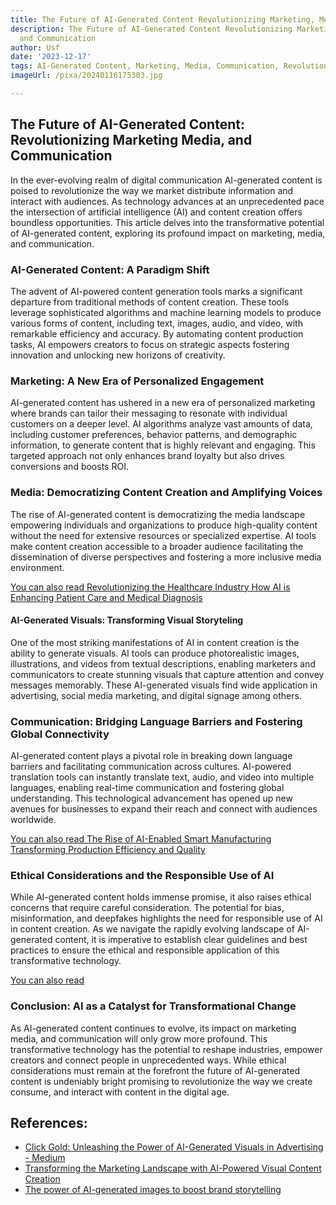 ```yaml
---
title: The Future of AI-Generated Content Revolutionizing Marketing, Media, and Communication
description: The Future of AI-Generated Content Revolutionizing Marketing, Media,
  and Communication
author: Usf
date: '2023-12-17'
tags: AI-Generated Content, Marketing, Media, Communication, Revolutionizing
imageUrl: /pixa/20240116175303.jpg

---
```

## The Future of AI-Generated Content: Revolutionizing Marketing  Media, and Communication

In the ever-evolving realm  of digital communication AI-generated content is poised to revolutionize the  way we  market  distribute information  and interact with audiences. As technology advances at an unprecedented pace the intersection of  artificial intelligence (AI) and content creation offers boundless opportunities. This article delves into  the transformative potential of AI-generated content, exploring  its profound impact on marketing, media, and communication.

### AI-Generated Content: A Paradigm  Shift

The advent  of AI-powered content generation tools marks a significant departure from  traditional methods of content creation. These tools leverage sophisticated  algorithms and machine  learning models to produce various forms of content, including  text, images, audio, and video, with remarkable efficiency and accuracy. By automating  content production tasks, AI empowers creators to focus  on strategic aspects fostering innovation  and  unlocking new  horizons of creativity.

###  Marketing: A New Era of Personalized Engagement

AI-generated content  has ushered in a  new era of personalized marketing where brands can tailor their messaging to resonate with individual customers  on a deeper level. AI algorithms analyze vast amounts of data, including customer preferences, behavior patterns, and demographic information, to generate content that is highly relevant and engaging.  This targeted approach not only enhances brand loyalty but also drives conversions and  boosts ROI.

### Media: Democratizing Content Creation and Amplifying Voices

The rise of AI-generated content is democratizing the  media landscape empowering individuals and organizations to produce high-quality content without the need for extensive resources or specialized  expertise. AI tools make content creation accessible to a broader audience facilitating the dissemination of diverse perspectives and fostering a more inclusive media environment.

[You can also read Revolutionizing the Healthcare Industry How AI is Enhancing Patient Care  and Medical Diagnosis](Revolutionizing%20the%20Healthcare%20Industry%20How%20AI%20is%20Enhancing%20Patient%20Care%20and%20Medical%20Diagnosis)


#### AI-Generated Visuals: Transforming Visual Storyteling

One of the most striking  manifestations of AI  in content creation is the ability to generate visuals.  AI tools can produce photorealistic images, illustrations, and videos from textual descriptions, enabling marketers and communicators to create stunning visuals that capture attention and convey messages memorably.  These AI-generated visuals find wide  application in advertising, social media marketing, and digital signage among others.

### Communication: Bridging Language Barriers and  Fostering Global Connectivity

AI-generated content plays a pivotal role in breaking down language barriers  and facilitating communication across cultures. AI-powered translation tools can instantly translate text, audio, and video into multiple languages, enabling real-time communication  and fostering global understanding. This technological advancement has  opened up new avenues for  businesses to expand their  reach and connect  with audiences worldwide.

[You  can also read The Rise of AI-Enabled Smart Manufacturing  Transforming Production Efficiency and Quality](The%20Rise%20of%20AI-Enabled%20Smart%20Manufacturing%20Transforming%20Production%20Efficiency%20and%20Quality)


###  Ethical Considerations and the Responsible Use of AI

While  AI-generated  content holds immense promise, it also raises ethical concerns that require  careful consideration. The potential for bias, misinformation, and deepfakes highlights the need for responsible use of AI in content creation. As  we navigate the rapidly  evolving landscape of AI-generated content, it is  imperative to establish clear guidelines and best practices  to ensure the ethical and responsible application of this transformative technology.

[You can also read ]()


### Conclusion: AI as a Catalyst for Transformational Change

As AI-generated content continues to evolve, its impact  on marketing media, and  communication will only grow more profound. This transformative technology has the potential to reshape industries, empower creators and connect  people in unprecedented ways. While ethical considerations must remain at  the forefront the future of AI-generated content is undeniably bright promising to  revolutionize the way we create consume, and  interact with content in the digital age.

## References:
- [Click Gold: Unleashing the Power of AI-Generated Visuals in Advertising - Medium](https://medium.com/@juliovictor2015/click-gold-unleashing-the-power-of-ai-generated-visuals-in-advertising-a1ad83c39512)
- [Transforming the Marketing Landscape with AI-Powered Visual Content Creation](https://techleaderspov.com/2023/05/08/dall-e2-transforming-the-marketing-landscape-with-ai-powered-visual-content-creation/)
- [The power of AI-generated images to boost brand storytelling](https://all-images.ai/en/the-power-of-ai-generated-images-to-boost-brand-storytelling/)
